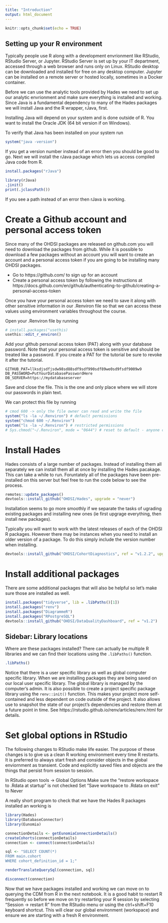 ```yaml
---
title: "Introduction"
output: html_document
---
```


```r
knitr::opts_chunk$set(echo = TRUE)
```

## Setting up your R environment

Typically people use R along with a development envrionment like RStudio, RStudio Server, or Jupyter. RStudio Server is set up by your IT department, accessed through a web browser and runs only on Linux. RStudio desktop can be downloaded and installed for free on any desktop computer. Jupyter can be installed on a remote server or hosted locally, sometimes in a Docker container.

Before we can use the analytic tools provided by Hades we need to set up our analytic envrionment and make sure everything is installed and working. Since Java is a fundamental dependency to many of the Hades packages we will install Java and the R wrapper, rJava, first.

Installing Java will depend on your system and is done outside of R. You want to install the Oracle JDK (64 bit version if on Windows).

To verify that Java has been installed on your system run
```r
system("java -version")
```


If you get a version number instead of an error then you should be good to go. Next we will install the rJava package which lets us access compiled Java code from R.

```r
install.packages("rJava")
```

```r
library(rJava)
.jinit()
print(.jclassPath())
```

If you see a path instead of an error then rJava is working.

# Create a Github account and personal access token
Since many of the OHDSI packages are released on github.com you will need to download the packages from github. While it is possible to download a few packages without an account you will want to create an account and a personal access token if you are going to be installing many OHDSI packages.

- Go to https://github.com/ to sign up for an account
- Create a personal access token by following the instructions at https://docs.github.com/en/github/authenticating-to-github/creating-a-personal-access-token

Once you have your personal access token we need to save it along with other sensitive information in our .Renviron file so that we can access these values using environment variables throughout the course.

Open your .Renviron file by running
```r
# install.packages("usethis)
usethis::edit_r_environ()
```

Add your github personal access token (PAT) along with your database password. Note that your personal access token is sensitive and should be treated like a password. If you create a PAT for the tutorial be sure to revoke it after the tutorial.

```{}
GITHUB_PAT=llksdjsdfjsdw98sd88sdf9sdf990sdf89we0sd9fsdf9009w9
DB_PASSWORD=PutYourDatabasePasswordHere
DB_SERVER=https://mydatabaseserver
```

Save and close the file. This is the one and only place where we will store our passwords in plain text. 

We can protect this file by running
```r
# cmod 600 -> only the file owner can read and write the file
system("ls -la ~/.Renviron") # default permissions
system("chmod 600 ~/.Renviron")
system("ls -la ~/.Renviron") # restricted permissions
# Sys.chmod("~/.Renviron", mode = "0644") # reset to default - anyone can read.
```



# Install Hades

Hades consists of a large number of packages. Instead of installing them all separately we can install them all at once by installing the Hades pacakage. This can take a while to run. Foruntately all of the packages have been pre-installed on this server but feel free to run the code below to see the process.

```r
remotes::update_packages()
devtools::install_github("OHDSI/Hades", upgrade = "never")
```

Installation seems to go more smoothly if we separate the tasks of ugrading existing packages and installing new ones (ie first upgrage everything, then install new packages).

Typically you will want to work with the latest releases of each of the OHDSI R packages. However there may be instances when you need to install an older version of a package. To do this simply include the version number when installing.

```r
devtools::install_github("OHDSI/CohortDiagnostics", ref = "v1.2.2", upgrade = "never")
```


# Install additional packages

There are some additional packages that will also be helpful so let's make sure those are installed as well.

```r
install.packages("tidyverse", lib = .libPaths()[1])
install.packages("renv")
install.packages("DiagrammeR")
install.packages("RPostgreSQL")
devtools::install_github("OHDSI/DataQualityDashboard", ref = "v1.2")
```

## Sidebar: Library locations

Where are these packages installed? There can actually be multiple R libraries and we can find their locations using the `.libPaths()` function.
```r
.libPaths()
```

Notice that there is a user specific library as well as global computer specific library. When we are installing packages they are being saved on our local user specific library. The global library is managed by the computer's admin. It is also possible to create a project specific package library using the `renv::init()` function. This makes your project more self-contained and less dependent on code outside of the project. It also allows use to snapshot the state of our project's dependencies and restore them at a future point in time. See https://rstudio.github.io/renv/articles/renv.html for details.


# Set global options in RStudio
The following changes to RStudio make life easier. The purpose of these changes is to give us a clean R working environment every time R restarts. It is preferred to always start fresh and consider objects in the global enviornment as transient. Code and explicitly saved files and objects are the things that persist from session to session.

In RStudio open tools -> Global Options
Make sure the "restore workspace to .Rdata at startup" is not checked 
Set "Save workspace to .Rdata on exit" to Never


A really short program to check that we have the Hades R packages installed an working is

```r
library(Hades)
library(DatabaseConnector)
library(Eunomia)

connectionDetails <- getEunomiaConnectionDetails()
createCohorts(connectionDetails)
connection <- connect(connectionDetails)

sql <- "SELECT COUNT(*)
FROM main.cohort
WHERE cohort_definition_id = 1;"

renderTranslateQuerySql(connection, sql)

disconnect(connection)
```

Now that we have packages installed and working we can move on to querying the CDM from R in the next notebook. It is a good habit to restart R frequently so before we move on try restarting your R session by selecting "Session -> restart R" from the RStudio menu or using the ctrl+shift+F10 keyboard shortcut. This will clear our global environment (workspace) and ensure we are starting with a fresh R environment.





